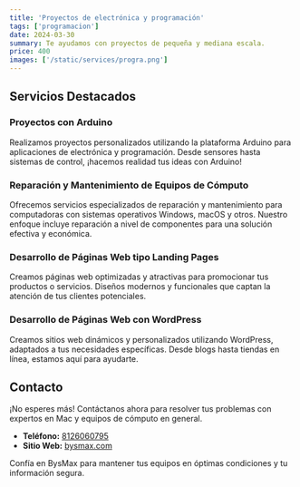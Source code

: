 ```yaml
---
title: 'Proyectos de electrónica y programación'
tags: ['programacion']
date: 2024-03-30
summary: Te ayudamos con proyectos de pequeña y mediana escala.
price: 400
images: ['/static/services/progra.png']
---
```


## Servicios Destacados

### Proyectos con Arduino

Realizamos proyectos personalizados utilizando la plataforma Arduino para aplicaciones de electrónica y programación. Desde sensores hasta sistemas de control, ¡hacemos realidad tus ideas con Arduino!

### Reparación y Mantenimiento de Equipos de Cómputo

Ofrecemos servicios especializados de reparación y mantenimiento para computadoras con sistemas operativos Windows, macOS y otros. Nuestro enfoque incluye reparación a nivel de componentes para una solución efectiva y económica.

### Desarrollo de Páginas Web tipo Landing Pages

Creamos páginas web optimizadas y atractivas para promocionar tus productos o servicios. Diseños modernos y funcionales que captan la atención de tus clientes potenciales.

### Desarrollo de Páginas Web con WordPress

Creamos sitios web dinámicos y personalizados utilizando WordPress, adaptados a tus necesidades específicas. Desde blogs hasta tiendas en línea, estamos aquí para ayudarte.

## Contacto

¡No esperes más! Contáctanos ahora para resolver tus problemas con expertos en Mac y equipos de cómputo en general.

- **Teléfono:** [8126060795](8126060795)
- **Sitio Web:** [bysmax.com](https://www.bysmax.com)

Confía en BysMax para mantener tus equipos en óptimas condiciones y tu información segura.

